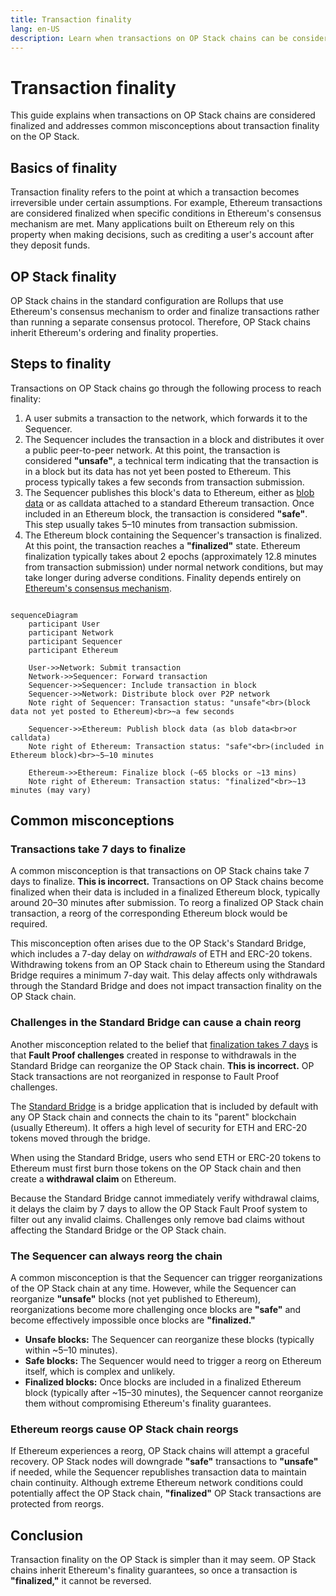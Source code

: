 ```yaml
---
title: Transaction finality
lang: en-US
description: Learn when transactions on OP Stack chains can be considered finalized.
---
```



# Transaction finality

This guide explains when transactions on OP Stack chains are considered finalized and addresses common misconceptions about transaction finality on the OP Stack.

## Basics of finality

Transaction finality refers to the point at which a transaction becomes irreversible under certain assumptions. For example, Ethereum transactions are considered finalized when specific conditions in Ethereum's consensus mechanism are met. Many applications built on Ethereum rely on this property when making decisions, such as crediting a user's account after they deposit funds.

## OP Stack finality

OP Stack chains in the standard configuration are Rollups that use Ethereum's consensus mechanism to order and finalize transactions rather than running a separate consensus protocol. Therefore, OP Stack chains inherit Ethereum's ordering and finality properties.

## Steps to finality

Transactions on OP Stack chains go through the following process to reach finality:

1.  A user submits a transaction to the network, which forwards it to the Sequencer.
2.  The Sequencer includes the transaction in a block and distributes it over a public peer-to-peer network. At this point, the transaction is considered **"unsafe"**, a technical term indicating that the transaction is in a block but its data has not yet been posted to Ethereum. This process typically takes a few seconds from transaction submission.
3.  The Sequencer publishes this block's data to Ethereum, either as [blob data](https://www.eip4844.com/) or as calldata attached to a standard Ethereum transaction. Once included in an Ethereum block, the transaction is considered **"safe"**. This step usually takes 5–10 minutes from transaction submission.
4.  The Ethereum block containing the Sequencer's transaction is finalized. At this point, the transaction reaches a **"finalized"** state. Ethereum finalization typically takes about 2 epochs (approximately 12.8 minutes from transaction submission) under normal network conditions, but may take longer during adverse conditions. Finality depends entirely on [Ethereum's consensus mechanism](https://ethereum.org/en/developers/docs/consensus-mechanisms/pos/#finality).

```mermaid

sequenceDiagram
    participant User
    participant Network
    participant Sequencer
    participant Ethereum

    User->>Network: Submit transaction
    Network->>Sequencer: Forward transaction
    Sequencer->>Sequencer: Include transaction in block
    Sequencer->>Network: Distribute block over P2P network
    Note right of Sequencer: Transaction status: "unsafe"<br>(block data not yet posted to Ethereum)<br>~a few seconds

    Sequencer->>Ethereum: Publish block data (as blob data<br>or calldata)
    Note right of Ethereum: Transaction status: "safe"<br>(included in Ethereum block)<br>~5–10 minutes

    Ethereum->>Ethereum: Finalize block (~65 blocks or ~13 mins)
    Note right of Ethereum: Transaction status: "finalized"<br>~13 minutes (may vary)

```
## Common misconceptions

### Transactions take 7 days to finalize


A common misconception is that transactions on OP Stack chains take 7 days to finalize. **This is incorrect.** 
Transactions on OP Stack chains become finalized when their data is included in a finalized Ethereum block, typically around 20–30 minutes after submission. 
To reorg a finalized OP Stack chain transaction, a reorg of the corresponding Ethereum block would be required.


This misconception often arises due to the OP Stack's Standard Bridge, which includes a 7-day delay on *withdrawals* of ETH and ERC-20 tokens. Withdrawing tokens from an OP Stack chain to Ethereum using the Standard Bridge requires a minimum 7-day wait. This delay affects only withdrawals through the Standard Bridge and does not impact transaction finality on the OP Stack chain.

### Challenges in the Standard Bridge can cause a chain reorg

Another misconception related to the belief that [finalization takes 7 days](#misconception-transactions-take-7-days-to-finalize) is that **Fault Proof challenges** created in response to withdrawals in the Standard Bridge can reorganize the OP Stack chain. **This is incorrect.** OP Stack transactions are not reorganized in response to Fault Proof challenges.

The [Standard Bridge](/builders/app-developers/bridging/standard-bridge) is a bridge application that is included by default with any OP Stack chain and connects the chain to its "parent" blockchain (usually Ethereum). It offers a high level of security for ETH and ERC-20 tokens moved through the bridge.

When using the Standard Bridge, users who send ETH or ERC-20 tokens to Ethereum must first burn those tokens on the OP Stack chain and then create a **withdrawal claim** on Ethereum.

Because the Standard Bridge cannot immediately verify withdrawal claims, it delays the claim by 7 days to allow the OP Stack Fault Proof system to filter out any invalid claims. Challenges only remove bad claims without affecting the Standard Bridge or the OP Stack chain.

### The Sequencer can always reorg the chain

A common misconception is that the Sequencer can trigger reorganizations of the OP Stack chain at any time. However, while the Sequencer can reorganize **"unsafe"** blocks (not yet published to Ethereum), reorganizations become more challenging once blocks are **"safe"** and become effectively impossible once blocks are **"finalized."**

*   **Unsafe blocks:** The Sequencer can reorganize these blocks (typically within \~5–10 minutes).
*   **Safe blocks:** The Sequencer would need to trigger a reorg on Ethereum itself, which is complex and unlikely.
*   **Finalized blocks:** Once blocks are included in a finalized Ethereum block (typically after \~15–30 minutes), the Sequencer cannot reorganize them without compromising Ethereum's finality guarantees.

### Ethereum reorgs cause OP Stack chain reorgs

If Ethereum experiences a reorg, OP Stack chains will attempt a graceful recovery. OP Stack nodes will downgrade **"safe"** transactions to **"unsafe"** if needed, while the Sequencer republishes transaction data to maintain chain continuity. Although extreme Ethereum network conditions could potentially affect the OP Stack chain, **"finalized"** OP Stack transactions are protected from reorgs.

## Conclusion

Transaction finality on the OP Stack is simpler than it may seem. OP Stack chains inherit Ethereum's finality guarantees, so once a transaction is **"finalized,"** it cannot be reversed.
